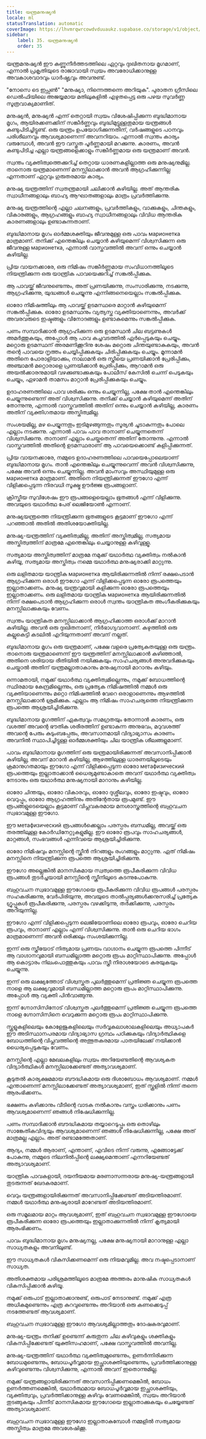 ```yaml
---
title: യന്ത്രമനുഷ്യൻ
locale: ml
statusTranslation: automatic
coverImage: https://lhvmrqwrcowdvduuaukz.supabase.co/storage/v1/object/public/strapi-uploads/small_cover-educacion-fundamental.webp-2d51a7828a2b1309555be27f7e2a61a0.webp
sidebar:
    label: 35. യന്ത്രമനുഷ്യൻ
    order: 35
---
```

യന്ത്രമനുഷ്യൻ ഈ കണ്ണുനീർത്തടത്തിലെ ഏറ്റവും ദുഃഖിതനായ മൃഗമാണ്, എന്നാൽ പ്രകൃതിയുടെ രാജാവായി സ്വയം അവരോധിക്കാനുള്ള അവകാശവാദവും ധാർഷ്ട്യവും അവനുണ്ട്.

"നോസെ ടെ ഇപ്സൺ" "മനുഷ്യാ, നിന്നെത്തന്നെ അറിയുക". പുരാതന ഗ്രീസിലെ ഡെൽഫിയിലെ അജയ്യമായ മതിലുകളിൽ എഴുതപ്പെട്ട ഒരു പഴയ സുവർണ്ണ സൂത്രവാക്യമാണിത്.

മനുഷ്യൻ, മനുഷ്യൻ എന്ന് തെറ്റായി സ്വയം വിശേഷിപ്പിക്കുന്ന ബുദ്ധിമാനായ മൃഗം, ആയിരക്കണക്കിന് സങ്കീർണ്ണവും ബുദ്ധിമുട്ടുള്ളതുമായ യന്ത്രങ്ങൾ കണ്ടുപിടിച്ചിട്ടുണ്ട്. ഒരു യന്ത്രം ഉപയോഗിക്കുന്നതിന്, വർഷങ്ങളുടെ പഠനവും പരിശീലനവും ആവശ്യമാണെന്ന് അവനറിയാം. എന്നാൽ സ്വന്തം കാര്യം വരുമ്പോൾ, അവൻ ഈ വസ്തുത പൂർണ്ണമായി മറക്കുന്നു. കാരണം, അവൻ കണ്ടുപിടിച്ച എല്ലാ യന്ത്രങ്ങളെക്കാളും സങ്കീർണ്ണമായ ഒരു യന്ത്രമാണ് അവൻ.

സ്വന്തം വ്യക്തിത്വത്തെക്കുറിച്ച് തെറ്റായ ധാരണകളില്ലാത്ത ഒരു മനുഷ്യനുമില്ല. താനൊരു യന്ത്രമാണെന്ന് മനസ്സിലാക്കാൻ അവൻ ആഗ്രഹിക്കുന്നില്ല എന്നതാണ് ഏറ്റവും ഗുരുതരമായ കാര്യം.

മനുഷ്യ യന്ത്രത്തിന് സ്വതന്ത്രമായി ചലിക്കാൻ കഴിയില്ല. അത് ആന്തരിക സ്വാധീനങ്ങളാലും ബാഹ്യ ആഘാതങ്ങളാലും മാത്രം പ്രവർത്തിക്കുന്നു.

മനുഷ്യ യന്ത്രത്തിന്റെ എല്ലാ ചലനങ്ങളും, പ്രവർത്തികളും, വാക്കുകളും, ചിന്തകളും, വികാരങ്ങളും, ആഗ്രഹങ്ങളും ബാഹ്യ സ്വാധീനങ്ങളാലും വിവിധ ആന്തരിക കാരണങ്ങളാലും ഉണ്ടാകുന്നതാണ്.

ബുദ്ധിമാനായ മൃഗം ഓർമ്മശക്തിയും ജീവനുമുള്ള ഒരു പാവം марионетка മാത്രമാണ്. തനിക്ക് എന്തെങ്കിലും ചെയ്യാൻ കഴിയുമെന്ന് വിശ്വസിക്കുന്ന ഒരു ജീവനുള്ള марионетка, എന്നാൽ വാസ്തവത്തിൽ അവന് ഒന്നും ചെയ്യാൻ കഴിയില്ല.

പ്രിയ വായനക്കാരേ, ഒരു നിമിഷം സങ്കീർണ്ണമായ സംവിധാനത്തിലൂടെ നിയന്ത്രിക്കുന്ന ഒരു യാന്ത്രിക പാവയെക്കുറിച്ച് സങ്കൽപ്പിക്കുക.

ആ പാവയ്ക്ക് ജീവനുണ്ടെന്നും, അത് പ്രണയിക്കുന്നു, സംസാരിക്കുന്നു, നടക്കുന്നു, ആഗ്രഹിക്കുന്നു, യുദ്ധങ്ങൾ ചെയ്യുന്നു എന്നിങ്ങനെയെല്ലാം സങ്കൽപ്പിക്കുക.

ഓരോ നിമിഷത്തിലും ആ പാവയ്ക്ക് ഉടമസ്ഥരെ മാറ്റാൻ കഴിയുമെന്ന് സങ്കൽപ്പിക്കുക. ഓരോ ഉടമസ്ഥനും വ്യത്യസ്ത വ്യക്തിയാണെന്നും, അവർക്ക് അവരവരുടെ ഇഷ്ടങ്ങളും വിനോദങ്ങളും ഉണ്ടാകുമെന്നും സങ്കൽപ്പിക്കുക.

പണം സമ്പാദിക്കാൻ ആഗ്രഹിക്കുന്ന ഒരു ഉടമസ്ഥൻ ചില ബട്ടണുകൾ അമർത്തുകയും, അപ്പോൾ ആ പാവ കച്ചവടത്തിൽ ഏർപ്പെടുകയും ചെയ്യും. മറ്റൊരു ഉടമസ്ഥന് അരമണിക്കൂറിനു ശേഷം മറ്റൊരു ചിന്തയുണ്ടാകുകയും, അവൻ തന്റെ പാവയെ നൃത്തം ചെയ്യിപ്പിക്കുകയും ചിരിപ്പിക്കുകയും ചെയ്യും. മൂന്നാമൻ അതിനെ പോരാളിയാക്കും, നാലാമൻ ഒരു സ്ത്രീയെ പ്രണയിക്കാൻ പ്രേരിപ്പിക്കും, അഞ്ചാമൻ മറ്റൊരാളെ പ്രണയിക്കാൻ പ്രേരിപ്പിക്കും, ആറാമൻ ഒരു അയൽക്കാരനുമായി വഴക്കുണ്ടാക്കുകയും പോലീസ് കേസിൽ ചെന്ന് പെടുകയും ചെയ്യും, ഏഴാമൻ താമസം മാറ്റാൻ പ്രേരിപ്പിക്കുകയും ചെയ്യും.

ഉദാഹരണത്തിലെ പാവ ശരിക്കും ഒന്നും ചെയ്യുന്നില്ല, പക്ഷേ താൻ എന്തെങ്കിലും ചെയ്യുന്നുണ്ടെന്ന് അത് വിശ്വസിക്കുന്നു. തനിക്ക് ചെയ്യാൻ കഴിയുമെന്ന് അതിന് തോന്നുന്നു, എന്നാൽ വാസ്തവത്തിൽ അതിന് ഒന്നും ചെയ്യാൻ കഴിയില്ല, കാരണം അതിന് വ്യക്തിഗതമായ അസ്തിത്വമില്ല.

സംശയമില്ല, മഴ പെയ്യുന്നതും ഇടിമുഴങ്ങുന്നതും സൂര്യൻ ചൂടാകുന്നതും പോലെ എല്ലാം നടക്കുന്നു. എന്നാൽ പാവം പാവ താനാണ് ചെയ്യുന്നതെന്ന് വിശ്വസിക്കുന്നു. താനാണ് എല്ലാം ചെയ്തതെന്ന് അതിന് തോന്നുന്നു. എന്നാൽ വാസ്തവത്തിൽ അതിന്റെ ഉടമസ്ഥരാണ് ആ പാവയെക്കൊണ്ട് കളിപ്പിക്കുന്നത്.

പ്രിയ വായനക്കാരേ, നമ്മുടെ ഉദാഹരണത്തിലെ പാവയെപ്പോലെയാണ് ബുദ്ധിമാനായ മൃഗം. താൻ എന്തെങ്കിലും ചെയ്യുന്നുവെന്ന് അവൻ വിശ്വസിക്കുന്നു, പക്ഷേ അവൻ ഒന്നും ചെയ്യുന്നില്ല. അവൻ മാംസവും അസ്ഥിയുമുള്ള ഒരു марионетка മാത്രമാണ്. അതിനെ നിയന്ത്രിക്കുന്നത് ഈഗോ എന്ന് വിളിക്കപ്പെടുന്ന നിരവധി സൂക്ഷ്മ ഊർജ്ജ രൂപങ്ങളാണ്.

ക്രിസ്തീയ സുവിശേഷം ഈ രൂപങ്ങളെയെല്ലാം ഭൂതങ്ങൾ എന്ന് വിളിക്കുന്നു. അവയുടെ യഥാർത്ഥ പേര് ലെജിയോൺ എന്നാണ്.

മനുഷ്യയന്ത്രത്തെ നിയന്ത്രിക്കുന്ന ഭൂതങ്ങളുടെ കൂട്ടമാണ് ഈഗോ എന്ന് പറഞ്ഞാൽ അതിൽ അതിശയോക്തിയില്ല.

മനുഷ്യ-യന്ത്രത്തിന് വ്യക്തിത്വമില്ല, അതിന് അസ്തിത്വമില്ല, സത്യമായ അസ്തിത്വത്തിന് മാത്രമേ എന്തെങ്കിലും ചെയ്യാനുള്ള കഴിവുള്ളൂ.

സത്യമായ അസ്തിത്വത്തിന് മാത്രമേ നമുക്ക് യഥാർത്ഥ വ്യക്തിത്വം നൽകാൻ കഴിയൂ, സത്യമായ അസ്തിത്വം നമ്മെ യഥാർത്ഥ മനുഷ്യരാക്കി മാറ്റുന്നു.

ഒരു ലളിതമായ യാന്ത്രിക марионетка ആയിരിക്കുന്നതിൽ നിന്ന് രക്ഷപെടാൻ ആഗ്രഹിക്കുന്ന ഒരാൾ ഈഗോ എന്ന് വിളിക്കപ്പെടുന്ന ഓരോ രൂപത്തെയും ഇല്ലാതാക്കണം. മനുഷ്യ യന്ത്രവുമായി കളിക്കുന്ന ഓരോ രൂപത്തെയും ഇല്ലാതാക്കണം. ഒരു ലളിതമായ യാന്ത്രിക марионетка ആയിരിക്കുന്നതിൽ നിന്ന് രക്ഷപെടാൻ ആഗ്രഹിക്കുന്ന ഒരാൾ സ്വന്തം യാന്ത്രികത അംഗീകരിക്കുകയും മനസ്സിലാക്കുകയും വേണം.

സ്വന്തം യാന്ത്രികത മനസ്സിലാക്കാൻ ആഗ്രഹിക്കാത്ത ഒരാൾക്ക് മാറാൻ കഴിയില്ല. അവൻ ഒരു ദുഃഖിതനാണ്, നിർഭാഗ്യവാനാണ്. കഴുത്തിൽ ഒരു കല്ലുകെട്ടി കടലിൽ എറിയുന്നതാണ് അവന് നല്ലത്.

ബുദ്ധിമാനായ മൃഗം ഒരു യന്ത്രമാണ്, പക്ഷേ വളരെ പ്രത്യേകതയുള്ള ഒരു യന്ത്രം. താനൊരു യന്ത്രമാണെന്ന് ഈ യന്ത്രത്തിന് മനസ്സിലാക്കാൻ കഴിഞ്ഞാൽ, അതിനെ ശരിയായ രീതിയിൽ നയിക്കുകയും സാഹചര്യങ്ങൾ അനുവദിക്കുകയും ചെയ്താൽ അതിന് യന്ത്രമല്ലാതാകാനും മനുഷ്യനായി മാറാനും കഴിയും.

ഒന്നാമതായി, നമുക്ക് യഥാർത്ഥ വ്യക്തിത്വമില്ലെന്നും, നമുക്ക് ബോധത്തിന്റെ സ്ഥിരമായ കേന്ദ്രമില്ലെന്നും, ഒരു പ്രത്യേക നിമിഷത്തിൽ നമ്മൾ ഒരു വ്യക്തിയാണെന്നും മറ്റൊ നിമിഷത്തിൽ വേറെ ഒരാളാണെന്നും ആഴത്തിൽ മനസ്സിലാക്കാൻ ശ്രമിക്കുക. എല്ലാം ആ നിമിഷം സാഹചര്യത്തെ നിയന്ത്രിക്കുന്ന രൂപത്തെ ആശ്രയിച്ചിരിക്കുന്നു.

ബുദ്ധിമാനായ മൃഗത്തിന് ഏകത്വവും സമഗ്രതയും തോന്നാൻ കാരണം, ഒരു വശത്ത് അവന്റെ ഭൗതിക ശരീരത്തിന് ഉണ്ടാകുന്ന അനുഭവം, മറുവശത്ത് അവന്റെ പേരും കുടുംബപ്പേരും, അവസാനമായി വിദ്യാഭ്യാസം കാരണം അവനിൽ സ്ഥാപിച്ചിട്ടുള്ള ഓർമ്മശക്തിയും ചില യാന്ത്രിക ശീലങ്ങളുമാണ്.

പാവം ബുദ്ധിമാനായ മൃഗത്തിന് ഒരു യന്ത്രമായിരിക്കുന്നത് അവസാനിപ്പിക്കാൻ കഴിയില്ല, അവന് മാറാൻ കഴിയില്ല, ആഴത്തിലുള്ള ധാരണയിലൂടെയും ക്രമാനുഗതമായും ഈഗോ എന്ന് വിളിക്കപ്പെടുന്ന ഓരോ метафизический രൂപത്തെയും ഇല്ലാതാക്കാൻ ധൈര്യമുണ്ടാകാതെ അവന് യഥാർത്ഥ വ്യക്തിത്വം നേടാനും ഒരു യഥാർത്ഥ മനുഷ്യനായി മാറാനും കഴിയില്ല.

ഓരോ ചിന്തയും, ഓരോ വികാരവും, ഓരോ ദുശ്ശീലവും, ഓരോ ഇഷ്ടവും, ഓരോ വെറുപ്പും, ഓരോ ആഗ്രഹത്തിനും അതിന്റേതായ രൂപമുണ്ട്. ഈ രൂപങ്ങളുടെയെല്ലാം കൂട്ടമാണ് വിപ്ലവകരമായ മനശാസ്ത്രത്തിന്റെ ബഹുവചന സ്വഭാവമുള്ള ഈഗോ.

ഈ метафизический രൂപങ്ങൾക്കെല്ലാം പരസ്പരം ബന്ധമില്ല, അവയ്ക്ക് ഒരു തരത്തിലുള്ള കോർഡിനേറ്റുകളുമില്ല. ഈ ഓരോ രൂപവും സാഹചര്യങ്ങൾ, മാറ്റങ്ങൾ, സംഭവങ്ങൾ എന്നിവയെ ആശ്രയിച്ചിരിക്കുന്നു.

ഓരോ നിമിഷവും മനസ്സിന്റെ സ്ക്രീൻ നിറങ്ങളും രംഗങ്ങളും മാറ്റുന്നു. ഏത് നിമിഷം മനസ്സിനെ നിയന്ത്രിക്കുന്ന രൂപത്തെ ആശ്രയിച്ചിരിക്കുന്നു.

ഈഗോ അല്ലെങ്കിൽ മാനസികമായ സ്വത്വത്തെ രൂപീകരിക്കുന്ന വിവിധ രൂപങ്ങൾ തുടർച്ചയായി മനസ്സിന്റെ സ്ക്രീനിലൂടെ കടന്നുപോകുന്നു.

ബഹുവചന സ്വഭാവമുള്ള ഈഗോയെ രൂപീകരിക്കുന്ന വിവിധ രൂപങ്ങൾ പരസ്പരം സഹകരിക്കുന്നു, വേർപിരിയുന്നു, അവയുടെ താൽപ്പര്യങ്ങൾക്കനുസരിച്ച് പ്രത്യേക ഗ്രൂപ്പുകൾ രൂപീകരിക്കുന്നു, പരസ്പരം വഴക്കിടുന്നു, തർക്കിക്കുന്നു, പരസ്പരം അറിയുന്നില്ല.

ഈഗോ എന്ന് വിളിക്കപ്പെടുന്ന ലെജിയോണിലെ ഓരോ രൂപവും, ഓരോ ചെറിയ രൂപവും, താനാണ് എല്ലാം എന്ന് വിശ്വസിക്കുന്നു. താൻ ഒരു ചെറിയ ഭാഗം മാത്രമാണെന്ന് അവൻ ഒരിക്കലും സംശയിക്കുന്നില്ല.

ഇന്ന് ഒരു സ്ത്രീയോട് നിത്യമായ പ്രണയം വാഗ്ദാനം ചെയ്യുന്ന രൂപത്തെ പിന്നീട് ആ വാഗ്ദാനവുമായി ബന്ധമില്ലാത്ത മറ്റൊരു രൂപം മാറ്റിസ്ഥാപിക്കുന്നു. അപ്പോൾ ആ കൊട്ടാരം നിലംപൊത്തുകയും പാവം സ്ത്രീ നിരാശയോടെ കരയുകയും ചെയ്യുന്നു.

ഇന്ന് ഒരു ലക്ഷ്യത്തോട് വിശ്വസ്തത പുലർത്തുമെന്ന് പ്രതിജ്ഞ ചെയ്യുന്ന രൂപത്തെ നാളെ ആ ലക്ഷ്യവുമായി ബന്ധമില്ലാത്ത മറ്റൊരു രൂപം മാറ്റിസ്ഥാപിക്കുന്നു. അപ്പോൾ ആ വ്യക്തി പിൻവാങ്ങുന്നു.

ഇന്ന് ഗ്നോസിസിനോട് വിശ്വസ്തത പുലർത്തുമെന്ന് പ്രതിജ്ഞ ചെയ്യുന്ന രൂപത്തെ നാളെ ഗ്നോസിസിനെ വെറുക്കുന്ന മറ്റൊരു രൂപം മാറ്റിസ്ഥാപിക്കുന്നു.

സ്കൂളുകളിലെയും കോളേജുകളിലെയും സർവ്വകലാശാലകളിലെയും അധ്യാപകർ ഈ അടിസ്ഥാനപരമായ വിദ്യാഭ്യാസ ഗ്രന്ഥം പഠിക്കുകയും വിദ്യാർത്ഥികളെ ബോധത്തിന്റെ വിപ്ലവത്തിന്റെ അത്ഭുതകരമായ പാതയിലേക്ക് നയിക്കാൻ ധൈര്യപ്പെടുകയും വേണം.

മനസ്സിന്റെ എല്ലാ മേഖലകളിലും സ്വയം അറിയേണ്ടതിന്റെ ആവശ്യകത വിദ്യാർത്ഥികൾ മനസ്സിലാക്കേണ്ടത് അത്യാവശ്യമാണ്.

കൂടുതൽ കാര്യക്ഷമമായ ബൗദ്ധികമായ ഒരു ദിശാബോധം ആവശ്യമാണ്. നമ്മൾ എന്താണെന്ന് മനസ്സിലാക്കേണ്ടത് അത്യാവശ്യമാണ്, ഇത് സ്കൂളിൽ നിന്ന് തന്നെ ആരംഭിക്കണം.

ഭക്ഷണം കഴിക്കാനും വീടിന്റെ വാടക നൽകാനും വസ്ത്രം ധരിക്കാനും പണം ആവശ്യമാണെന്ന് ഞങ്ങൾ നിഷേധിക്കുന്നില്ല.

പണം സമ്പാദിക്കാൻ ബൗദ്ധികമായ തയ്യാറെടുപ്പും ഒരു തൊഴിലും സാങ്കേതികവിദ്യയും ആവശ്യമാണെന്ന് ഞങ്ങൾ നിഷേധിക്കുന്നില്ല, പക്ഷേ അത് മാത്രമല്ല എല്ലാം. അത് രണ്ടാമത്തേതാണ്.

ആദ്യം, നമ്മൾ ആരാണ്, എന്താണ്, എവിടെ നിന്ന് വരുന്നു, എങ്ങോട്ടേക്ക് പോകുന്നു, നമ്മുടെ നിലനിൽപ്പിന്റെ ലക്ഷ്യമെന്താണ് എന്നറിയേണ്ടത് അത്യാവശ്യമാണ്.

യാന്ത്രിക പാവകളായി, ദയനീയമായ മരണാസന്നരായ മനുഷ്യ-യന്ത്രങ്ങളായി തുടരുന്നത് ഖേദകരമാണ്.

വെറും യന്ത്രങ്ങളായിരിക്കുന്നത് അവസാനിപ്പിക്കേണ്ടത് അടിയന്തിരമാണ്. നമ്മൾ യഥാർത്ഥ മനുഷ്യരായി മാറേണ്ടത് അടിയന്തിരമാണ്.

ഒരു സമൂലമായ മാറ്റം ആവശ്യമാണ്, ഇത് ബഹുവചന സ്വഭാവമുള്ള ഈഗോയെ രൂപീകരിക്കുന്ന ഓരോ രൂപത്തെയും ഇല്ലാതാക്കുന്നതിൽ നിന്ന് കൃത്യമായി ആരംഭിക്കണം.

പാവം ബുദ്ധിമാനായ മൃഗം മനുഷ്യനല്ല, പക്ഷേ മനുഷ്യനായി മാറാനുള്ള എല്ലാ സാധ്യതകളും അവനിലുണ്ട്.

ഈ സാധ്യതകൾ വികസിക്കണമെന്ന് ഒരു നിയമവുമില്ല. അവ നഷ്ടപ്പെടാനാണ് സാധ്യത.

അതിശക്തമായ പരിശ്രമത്തിലൂടെ മാത്രമേ അത്തരം മാനുഷിക സാധ്യതകൾ വികസിപ്പിക്കാൻ കഴിയൂ.

നമുക്ക് ഒരുപാട് ഇല്ലാതാക്കാനുണ്ട്, ഒരുപാട് നേടാനുണ്ട്. നമുക്ക് എത്ര അധികമുണ്ടെന്നും എത്ര കുറവുണ്ടെന്നും അറിയാൻ ഒരു കണക്കെടുപ്പ് നടത്തേണ്ടത് ആവശ്യമാണ്.

ബഹുവചന സ്വഭാവമുള്ള ഈഗോ ആവശ്യമില്ലാത്തതും ദോഷകരവുമാണ്.

മനുഷ്യ-യന്ത്രം തനിക്ക് ഉണ്ടെന്ന് കരുതുന്ന ചില കഴിവുകളും ശക്തികളും വികസിപ്പിക്കേണ്ടത് യുക്തിസഹമാണ്, പക്ഷേ വാസ്തവത്തിൽ അവനില്ല.

മനുഷ്യ-യന്ത്രത്തിന് യഥാർത്ഥ വ്യക്തിത്വമുണ്ടെന്നും, ഉണർന്നിരിക്കുന്ന ബോധമുണ്ടെന്നും, ബോധപൂർവ്വമായ ഇച്ഛാശക്തിയുണ്ടെന്നും, പ്രവർത്തിക്കാനുള്ള കഴിവുണ്ടെന്നും വിശ്വസിക്കുന്നു, എന്നാൽ അവന് ഇതൊന്നുമില്ല.

നമുക്ക് യന്ത്രങ്ങളായിരിക്കുന്നത് അവസാനിപ്പിക്കണമെങ്കിൽ, ബോധം ഉണർത്തണമെങ്കിൽ, യഥാർത്ഥമായ ബോധപൂർവ്വമായ ഇച്ഛാശക്തിയും, വ്യക്തിത്വവും, പ്രവർത്തിക്കാനുള്ള കഴിവും വേണമെങ്കിൽ, സ്വയം അറിയാൻ തുടങ്ങുകയും പിന്നീട് മാനസികമായ ഈഗോയെ ഇല്ലാതാക്കുകയും ചെയ്യേണ്ടത് അത്യാവശ്യമാണ്.

ബഹുവചന സ്വഭാവമുള്ള ഈഗോ ഇല്ലാതാകുമ്പോൾ നമ്മളിൽ സത്യമായ അസ്തിത്വം മാത്രമേ അവശേഷിക്കൂ.

